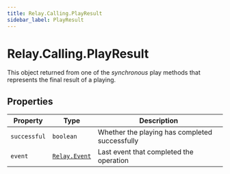 ```yaml
---
title: Relay.Calling.PlayResult
sidebar_label: PlayResult
---
```


[relay-event]: /sdks/reference/realtime-sdk/v2/sdks/nodejs/event

# Relay.Calling.PlayResult

This object returned from one of the _synchronous_ play methods that represents the final result of a playing.

## Properties

| Property | Type | Description |
| -------- | ---- | ----------- |
| `successful` | `boolean` | Whether the playing has completed successfully |
| `event` | [`Relay.Event`][relay-event] | Last event that completed the operation |
